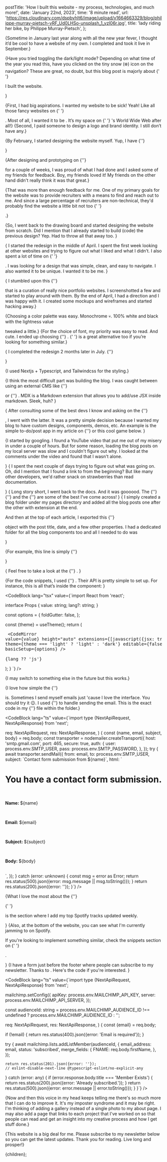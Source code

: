 
  postTitle:
    'How I built this website - my process, technologies, and much more!',
  date: 'January 22nd, 2023',
  time: '8 minute read',
  url: 'https://res.cloudinary.com/dspbvhlt6/image/upload/v1664663329/blog/philippe-murray-pietsch-vRF_Ud0LHSo-unsplash_1_vzl06r.jpg',
  title: 'lady riding her bike, by Philippe Murray-Pietsch',
};

{<Text>Sometime in January last year along with all the new year fever, I
thought it’d be cool to have a website of my own. <BoldText text='TL: DR' /> I
completed and took it live in September.</Text>}

{<Text>Have you tried toggling the dark/light mode? Depending on what time of
the year you read this, have you clicked on the tiny snow (❄️) icon on the
navigation? These are great, no doubt, but this blog post is majorly about {' '}

<BoldText text="‘how’" /> I built the website.

</Text>}

<AnchorTag
  text="Why did it take 9 long months?"
  href="why-did-it-take-9-long-months"
/>

{<Text>First, I had big aspirations. I wanted my website to be sick! Yeah! Like
all those fancy websites on {' '}

<ExternalUrl href='https://awwwards.com/' text='awwwards.com' />. Most of all, I
wanted it to be <BoldText text='unique' />. It’s my space on {' '}
<ExternalUrl href='https://en.wikipedia.org/wiki/Tim_Berners-Lee' text='Sir
Tim Berners-Lee' />'s World Wide Web after all!</Text>} 
{<Text>Second, I paid
someone to design a logo and brand identity. I still don’t have any.</Text>}

{<Text>By February, I started designing the website myself. Yup, I have {''}

<LocalLink text="a background in product design." href="/about" /></Text>}

{<Text>After designing and prototyping on {''}

<ExternalUrl href='https://figma.com/' text='Figma' /> for a couple of weeks, I
was proud of what I had done and I asked some of my friends for feedback. Boy, my <BoldText text='“tech”' /> friends loved it! My <BoldText text='“non-tech”' /> friends on the other hand didn't really think it was that great.</Text>}

{<Text>That was more than enough feedback for me. One of my primary goals for
the website was to provide recruiters with a means to find and reach out to me.
And since a large percentage of recruiters are non-technical, they'd probably
find the website a little bit not too {' '}

<ItalicizedText text="friendly" />.</Text>}

{<Text>So, I went back to the drawing board and started designing the website
from scratch. Did I mention that I already started to build (code) the previous
design? Yep. Had to throw all that away too. </Text>}

<AnchorTag text="The redesign" href="the-redesign" />

{<Text> I started the redesign in the middle of April. I spent the first week
looking at other websites and trying to figure out what I liked and what I
didn’t. I also spent a lot of time on {' '}

<ExternalUrl href='https://dribbble.com/' text='Dribbble' />. I was looking for a design that was simple, clean, and easy to navigate. I
also wanted it to be unique. I wanted it to be me. </Text>}

{<Text> I stumbled upon this {''}

<ExternalUrl
  href="https://github.com/Evavic44/portfolio-ideas"
  text="GitHub repository"
/>
that is a curation of really nice portfolio websites.
I screenshotted a few and started to play around with them. By the end of April, I had a direction and I was happy with it. I created some
mockups and wireframes and started hacking away.</Text>}

{<Text>Choosing a color palette was easy. Monochrome 💀. 100% white and black
with the lightness value

<ExternalUrl
  href="https://developer.mozilla.org/en-US/docs/Web/CSS/color_value/hsl"
  text="(from HSL)"
/>
tweaked a little.</Text>}
{<Text>For the choice of font, my priority was easy to read. And cute. I ended up choosing {''} <ExternalUrl href="https://www.fontshare.com/fonts/satoshi" text="Satoshi"/>. {' '}
<ExternalUrl href="https://displaay.net/typeface/matter-collection/matter/" text="Matter"/>
 is a great alternative too if you’re looking for something similar.</Text>}

{<Text> I completed the redesign 2 months later in July. {''}

<ExternalUrl href="https://www.figma.com/file/WKJjoGD9XCYnsisPzpBblT/My-Personal-Portfolio?node-id=0%3A1&t=JENzM5ZDFX8clCnI-1" text="Here's the final result."/></Text>}

<AnchorTag text="The development" href="the-development" />

{<Text>I used Nextjs + Typescript, and Tailwindcss for the styling.</Text>}

{<Text>I think the most difficult part was building the blog. I was caught
between using an external CMS like {''}

<ExternalUrl href="https://www.sanity.io/" text="Sanity"/> or {''}
<ExternalUrl href="https://mdxjs.com/" text="MDX"/>. MDX is a Markdown extension that allows you to add/use JSX inside markdown. Sleek, huh? </Text>}

{<Text> After consulting some of the best devs I know and asking on the {''}

<ExternalUrl
  href="https://discord.com/invite/bUG2bvbtHy"
  text="Nextjs discord channel"
/>, I went with the latter. It was a pretty simple decision because I wanted my
blog to have custom designs, components, demos, etc. An example is the simple
to-do/post app in my article on {''}
<LocalLink
  text="managing server state"
  href="/blog/simple-ways-to-manage-state-in-react-part-2"
/> or this cool <BoldText text='tic-tac-toe' /> game below.
</Text>}

<TicTacToe />

{<Text>I started by googling. I found a YouTube video that put me out of my
misery in under a couple of hours. But for some reason, loading the blog posts
on my local server was slow and I couldn't figure out why. I looked at the
comments under the video and found that I wasn't alone.

</Text>}
{<Text>
I spent the next couple of days trying to figure out what was going on. Oh, did I mention that I found a link to <ExternalUrl
  href="https://nextjs.org/docs/advanced-features/using-mdx"
  text="Nextjs docs on MDX"
/> from the beginning? But like many other developers, we'd rather snack on strawberries than read documentation.

</Text>}
{<Text>
Long story short, I went back to the docs. And it was goooood. The {''}
<ExternalUrl
  href="https://nextjs.org/docs/advanced-features/using-mdx"
  text="Nextjs docs"
/> {''}
 and the {''}
 <ExternalUrl
  href="https://beta.reactjs.org/"
  text="new React beta docs"
/> are some of the best I've come across!
</Text>}
{<Text>
I simply created a blog folder under my pages directory and added all the blog posts one after the other with <QuoteText quote=".mdx" /> extension at the end.

And then at the top of each article, I exported this {''}

<QuoteText quote="meta" /> object with the post title, date, and a few other properties.
I had a dedicated folder for all the blog components too and all I needed to do was

</Text>}

{<Text>For example, this line is simply {''}

<QuoteText quote="<Text>...</Text>" /></Text>}

<InfoNote note="And this section is an <InfoNote /> component." />
{
  <Text>
    Feel free to take a look at the {''}
    <ExternalUrl
      href="https://github.com/dayoawobeku/my-portfolio-website"
      text="repository on GitHub"
    />.
  </Text>
}

{<Text>For the code snippets, I used {''} <ExternalUrl
      href="https://codemirror.net/"
      text="Codemirror"
    />. Their API is pretty simple to set up. For instance, this is all that’s
inside the component: </Text>}

<CodeBlock
  lang="tsx"
  value={`import React from 'react';
  
interface Props {
  value: string;
  lang?: string;
}
  
const options = {
  foldGutter: false,
};

  const {theme} = useTheme();
  return (
    <pre className="relative mb-8 text-[0.875rem]">
      <CodeMirror
        value={value}
        height="auto"
        extensions={[javascript({jsx: true})]}
        theme={theme === 'light' ? 'light' : 'dark'}
        editable={false}
        readOnly
        basicSetup={options}
      />
      <span className="absolute bottom-4 right-8 text-[12px] lowercase text-grey-800 dark:text-white-400">
        {lang ?? 'js'}
      </span>
    </pre>
  );
}
`}
/>

{<Text>I may switch to something else in the future but this works.</Text>}

<AnchorTag text="The rest of the website" href="the-rest-of-the-website" />

{<Text>I love how simple the {''}

<LocalLink text="contact form" href="/contact" />
is. Sometimes I send myself emails just 'cause I love the interface. You should try
it 😉. I used {''}

<ExternalUrl href="https://nodemailer.com/about/" text="Nodemailer" />
to handle sending the email. This is the exact code in my {''}
<QuoteText quote="contact.ts" /> file within the <QuoteText quote="api" />
folder.</Text>}

<CodeBlock
  lang="ts"
  value={`import type {NextApiRequest, NextApiResponse} from 'next';

  req: NextApiRequest,
  res: NextApiResponse,
) {
  const {name, email, subject, body} = req.body;
  const transporter = nodemailer.createTransport({
    host: 'smtp.gmail.com',
    port: 465,
    secure: true,
    auth: {
      user: process.env.SMTP_USER,
      pass: process.env.SMTP_PASSWORD,
    },
  });
  try {
    await transporter.sendMail({
      from: email,
      to: process.env.SMTP_USER,
      subject: \`Contact form submission from \${name}\`,
      html: \`<h1>You have a contact form submission.</h1><br>
        <p><strong>Name: </strong> \${name}</p><br>
        <p><strong>Email: </strong> 
        \${email}</p><br>
        <p><strong>Subject: </strong> \${subject}</p><br>
        <p><strong>Body: </strong> \${body}</p><br>
      \`,
    });
  } catch (error: unknown) {
    const msg = error as Error;
    return res.status(500).json({error: msg.message || msg.toString()});
  }
  return res.status(200).json({error: ''});
}`} />

{<Text>What I love the most about the {''}

{' '}

<LocalLink text="about page" href="/about" /> is the section where I add my top Spotify
tracks updated weekly.

</Text>}
{<Text>Also, at the bottom of the website, you can see what I'm currently jamming to on
Spotify.

If you're looking to implement something similar, check the snippets section on
{' '}

<ExternalUrl href="https://leerob.io/snippets" text="Lee Rob's website" />.

</Text>}
{<Text>I have a form just before the footer where people can subscribe to my newsletter. Thanks to <ExternalUrl href="https://mailchimp.com/" text="Mailchimp" />. Here's the code if you're interested.
</Text>}

<CodeBlock
  lang="ts"
  value={`import type {NextApiRequest, NextApiResponse} from 'next';
  
mailchimp.setConfig({
  apiKey: process.env.MAILCHIMP_API_KEY,
  server: process.env.MAILCHIMP_API_SERVER,
});
  
const audienceId: string =
  process.env.MAILCHIMP_AUDIENCE_ID !== undefined
    ? process.env.MAILCHIMP_AUDIENCE_ID
    : '';

  req: NextApiRequest,
  res: NextApiResponse,
) {
  const {email} = req.body;
  
  if (!email) {
    return res.status(400).json({error: 'Email is required'});
  }
  
  try {
    await mailchimp.lists.addListMember(audienceId, {
      email_address: email,
      status: 'subscribed',
      merge_fields: {
        FNAME: req.body.firstName,
      },
    });
  
    return res.status(201).json({error: ''});
    // eslint-disable-next-line @typescript-eslint/no-explicit-any
  } catch (error: any) {
    if (error.response.body.title === 'Member Exists') {
      return res.status(200).json({error: 'Already subscribed.'});
    }
    return res.status(500).json({error: error.message || error.toString()});
  }
}`} />

<AnchorTag text="What next?" href="what-next" />

{<Text>Now and then this voice in my head keeps telling me there's so much more
that I can do to improve it. It's my imposter syndrome and it may be right. I'm
thinking of adding a gallery instead of a single photo to my about page. I may
also add a page that links to each project that I've worked on so that people
can read and get an insight into my creative process and how I get stuff
done.</Text>}

<AnchorTag text="Conclusion" href="conclusion" />

{<Text>This website is a big deal for me. Please subscribe to my newsletter
below so you can get the latest updates. Thank you for reading. Live long and
prosper!</Text>}


<BlogLayout meta={meta}>{children}</BlogLayout>;
